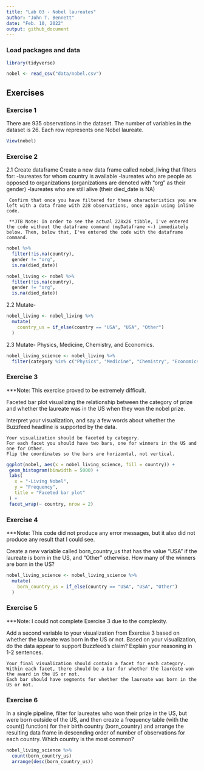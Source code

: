 ```yaml
---
title: "Lab 03 - Nobel laureates"
author: "John T. Bennett"
date: "Feb. 10, 2022"
output: github_document
---
```


### Load packages and data

```r
library(tidyverse) 
```

```r
nobel <- read_csv("data/nobel.csv")
```

## Exercises

### Exercise 1

There are 935 observations in the dataset. The number of variables in the dataset is 26. Each row represents one Nobel laureate. 


```r
View(nobel)
```

### Exercise 2

2.1 Create dataframe
    Create a new data frame called nobel_living that filters for:
    -laureates for whom country is available
    -laureates who are people as opposed to organizations (organizations are denoted with "org" as their gender)
    -laureates who are still alive (their died_date is NA)

     Confirm that once you have filtered for these characteristics you are left with a data frame with 228 observations, once again using inline code.
     
     **JTB Note: In order to see the actual 228x26 tibble, I've entered the code without the dataframe command (myDataframe <-) immediately below. Then, below that, I've entered the code with the dataframe command. 

```r
nobel %>%
  filter(!is.na(country),
  gender != "org",
  is.na(died_date))
```

```r
nobel_living <- nobel %>%
  filter(!is.na(country),
  gender != "org",
  is.na(died_date))
```

2.2 Mutate- 

```r
nobel_living <- nobel_living %>%
  mutate(
    country_us = if_else(country == "USA", "USA", "Other")
  )
```

2.3 Mutate- Physics, Medicine, Chemistry, and Economics.

```r
nobel_living_science <- nobel_living %>%
  filter(category %in% c("Physics", "Medicine", "Chemistry", "Economics"))
```

### Exercise 3

***Note: This exercise proved to be extremely difficult. 

Faceted bar plot visualizing the relationship between the category of prize and whether the laureate was in the US when they won the nobel prize.

Interpret your visualization, and say a few words about whether the Buzzfeed headline is supported by the data.

    Your visualization should be faceted by category.
    For each facet you should have two bars, one for winners in the US and one for Other.
    Flip the coordinates so the bars are horizontal, not vertical.

```r
ggplot(nobel, aes(x = nobel_living_science, fill = country)) +
 geom_histogram(binwidth = 5000) +
 labs(
   x = "-Living Nobel",
   y = "Frequency",
   title = "Faceted bar plot"
 ) +
 facet_wrap(~ country, nrow = 2)
```

### Exercise 4

***Note: This code did not produce any error messages, but it also did not produce any result that I could see.  

Create a new variable called born_country_us that has the value "USA" if the laureate is born in the US, and "Other" otherwise. How many of the winners are born in the US?

```r
nobel_living_science <- nobel_living_science %>%
  mutate(
    born_country_us = if_else(country == "USA", "USA", "Other")
  )
```

### Exercise 5

***Note: I could not complete Exercise 3 due to the complexity.

Add a second variable to your visualization from Exercise 3 based on whether the laureate was born in the US or not. Based on your visualization, do the data appear to support Buzzfeed’s claim? Explain your reasoning in 1-2 sentences.

    Your final visualization should contain a facet for each category.
    Within each facet, there should be a bar for whether the laureate won the award in the US or not.
    Each bar should have segments for whether the laureate was born in the US or not.


### Exercise 6

In a single pipeline, filter for laureates who won their prize in the US, but were born outside of the US, and then create a frequency table (with the count() function) for their birth country (born_country) and arrange the resulting data frame in descending order of number of observations for each country. Which country is the most common?

```r
nobel_living_science %>%
  count(born_country_us)
  arrange(desc(born_country_us))
```
 

